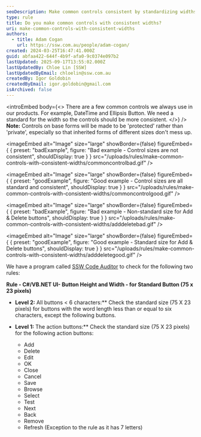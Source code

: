 ```yaml
---
seoDescription: Make common controls consistent by standardizing widths to ensure a cohesive user experience.
type: rule
title: Do you make common controls with consistent widths?
uri: make-common-controls-with-consistent-widths
authors:
  - title: Adam Cogan
    url: https://ssw.com.au/people/adam-cogan/
created: 2024-03-25T16:47:41.000Z
guid: abfaa422-644f-4b9f-afa0-9c0374e097b2
lastUpdated: 2025-09-17T13:55:02.000Z
lastUpdatedBy: Chloe Lin [SSW]
lastUpdatedByEmail: chloelin@ssw.com.au
createdBy: Igor Goldobin
createdByEmail: igor.goldobin@gmail.com
isArchived: false
---
```


<introEmbed
  body={<>
There are a few common controls we always use in our products. For example, DateTime and Ellipsis Button. We need a standard for the width so the controls should be more consistent.
  </>}
/>
**Note:** Controls on base forms will be made to be 'protected' rather than 'private', especially so that inherited forms of different sizes don't mess up.

<imageEmbed
  alt="Image"
  size="large"
  showBorder={false}
  figureEmbed={ {
    preset: "badExample",
    figure: "Bad example - Control sizes are not consistent",
    shouldDisplay: true
  } }
  src="/uploads/rules/make-common-controls-with-consistent-widths/commoncontrolbad.gif"
/>

<imageEmbed
  alt="Image"
  size="large"
  showBorder={false}
  figureEmbed={ {
    preset: "goodExample",
    figure: "Good example - Control sizes are all standard and consistent",
    shouldDisplay: true
  } }
  src="/uploads/rules/make-common-controls-with-consistent-widths/commoncontrolgood.gif"
/>

<imageEmbed
  alt="Image"
  size="large"
  showBorder={false}
  figureEmbed={ {
    preset: "badExample",
    figure: "Bad example - Non-standard size for Add & Delete buttons",
    shouldDisplay: true
  } }
  src="/uploads/rules/make-common-controls-with-consistent-widths/adddeletebad.gif"
/>

<imageEmbed
  alt="Image"
  size="large"
  showBorder={false}
  figureEmbed={ {
    preset: "goodExample",
    figure: "Good example - Standard size for Add & Delete buttons",
    shouldDisplay: true
  } }
  src="/uploads/rules/make-common-controls-with-consistent-widths/adddeletegood.gif"
/>

We have a program called [SSW Code Auditor](https://ssw.com.au/ssw/CodeAuditor/Rules.aspx#CommonControl) to check for the following two rules:

**Rule - C#/VB.NET UI- Button Height and Width - for Standard Button (75 x 23 pixels)**

* **Level 2:** All buttons \< 6 characters:\*\* Check the standard size (75 X 23 pixels) for buttons with the word length less than or equal to six characters, except the following buttons.
* **Level 1:** The action buttons:\*\* Check the standard size (75 X 23 pixels) for the following action buttons:

  * Add
  * Delete
  * Edit
  * OK
  * Close
  * Cancel
  * Save
  * Browse
  * Select
  * Test
  * Next
  * Back
  * Remove
  * Refresh (Exception to the rule as it has 7 letters)
